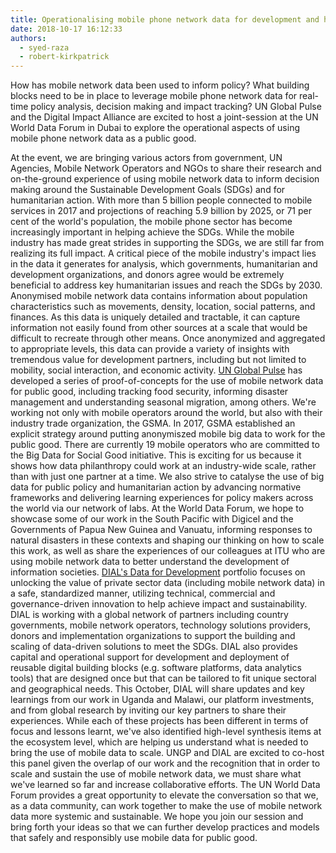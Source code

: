 ```yaml
---
title: Operationalising mobile phone network data for development and humanitarian action
date: 2018-10-17 16:12:33
authors:
  - syed-raza
  - robert-kirkpatrick
---
```


How has mobile network data been used to inform policy? What building blocks need to be in place to leverage mobile phone network data for real-time policy analysis, decision making and impact tracking? UN Global Pulse and the Digital Impact Alliance are excited to host a joint-session at the UN World Data Forum in Dubai to explore the operational aspects of using mobile phone network data as a public good.

At the event, we are bringing various actors from government, UN Agencies, Mobile Network Operators and NGOs to share their research and on-the-ground experience of using mobile network data to inform decision making around the Sustainable Development Goals (SDGs) and for humanitarian action.
With more than 5 billion people connected to mobile services in 2017 and projections of reaching 5.9 billion by 2025, or 71 per cent of the world's population, the mobile phone sector has become increasingly important in helping achieve the SDGs. While the mobile industry has made great strides in supporting the SDGs, we are still far from realizing its full impact. A critical piece of the mobile industry's impact lies in the data it generates for analysis, which governments, humanitarian and development organizations, and donors agree would be extremely beneficial to address key humanitarian issues and reach the SDGs by 2030.
Anonymised mobile network data contains information about population characteristics such as movements, density, location, social patterns, and finances. As this data is uniquely detailed and tractable, it can capture information not easily found from other sources at a scale that would be difficult to recreate through other means. Once anonymized and aggregated to appropriate levels, this data can provide a variety of insights with tremendous value for development partners, including but not limited to mobility, social interaction, and economic activity.
[UN Global Pulse](https://www.unglobalpulse.org/) has developed a series of proof-of-concepts for the use of mobile network data for public good, including tracking food security, informing disaster management and understanding seasonal migration, among others. We're working not only with mobile operators around the world, but also with their industry trade organization, the GSMA. In 2017, GSMA established an explicit strategy around putting anonymiszed mobile big data to work for the public good. There are currently 19 mobile operators who are committed to the Big Data for Social Good initiative. This is exciting for us because it shows how data philanthropy could work at an industry-wide scale, rather than with just one partner at a time.
We also strive to catalyse the use of big data for public policy and humanitarian action by advancing normative frameworks and delivering learning experiences for policy makers across the world via our network of labs. At the World Data Forum, we hope to showcase some of our work in the South Pacific with Digicel and the Governments of Papua New Guinea and Vanuatu, informing responses to natural disasters in these contexts and shaping our thinking on how to scale this work, as well as share the experiences of our colleagues at ITU who are using mobile network data to better understand the development of information societies.
[DIAL's Data for Development](https://digitalimpactalliance.org/what-we-do/data-for-development-2/) portfolio focuses on unlocking the value of private sector data (including mobile network data) in a safe, standardized manner, utilizing technical, commercial and governance-driven innovation to help achieve impact and sustainability. DIAL is working with a global network of partners including country governments, mobile network operators, technology solutions providers, donors and implementation organizations to support the building and scaling of data-driven solutions to meet the SDGs. DIAL also provides capital and operational support for development and deployment of reusable digital building blocks (e.g. software platforms, data analytics tools) that are designed once but that can be tailored to fit unique sectoral and geographical needs. This October, DIAL will share updates and key learnings from our work in Uganda and Malawi, our platform investments, and from global research by inviting our key partners to share their experiences. While each of these projects has been different in terms of focus and lessons learnt, we've also identified high-level synthesis items at the ecosystem level, which are helping us understand what is needed to bring the use of mobile data to scale.
UNGP and DIAL are excited to co-host this panel given the overlap of our work and the recognition that in order to scale and sustain the use of mobile network data, we must share what we've learned so far and increase collaborative efforts. The UN World Data Forum provides a great opportunity to elevate the conversation so that we, as a data community, can work together to make the use of mobile network data more systemic and sustainable.
We hope you join our session and bring forth your ideas so that we can further develop practices and models that safely and responsibly use mobile data for public good.

